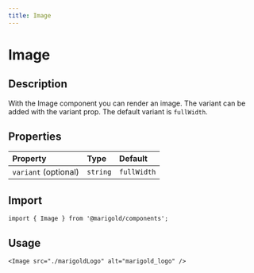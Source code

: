 ```yaml
---
title: Image
---
```



# Image

## Description

With the Image component you can render an image.
The variant can be added with the variant prop. The default variant is `fullWidth`.

## Properties

| Property             | Type     | Default     |
| :------------------- | :------- | :---------- |
| `variant` (optional) | `string` | `fullWidth` |

## Import

```tsx onlyCode
import { Image } from '@marigold/components';
```

## Usage

<Logo />

```tsx onlyCode
<Image src="./marigoldLogo" alt="marigold_logo" />
```
